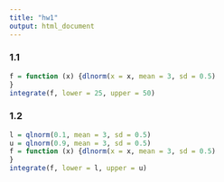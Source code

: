 ```yaml
---
title: "hw1"
output: html_document
---
```

### 1.1
```r
f = function (x) {dlnorm(x = x, mean = 3, sd = 0.5)
}
integrate(f, lower = 25, upper = 50)
```


### 1.2
```r
l = qlnorm(0.1, mean = 3, sd = 0.5)
u = qlnorm(0.9, mean = 3, sd = 0.5)
f = function (x) {dlnorm(x = x, mean = 3, sd = 0.5)
}
integrate(f, lower = l, upper = u)
```